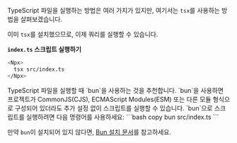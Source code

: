 


TypeScript 파일을 실행하는 방법은 여러 가지가 있지만, 여기서는 `tsx`를 사용하는 방법을 살펴보겠습니다.

이미 `tsx`를 설치했으므로, 이제 쿼리를 실행할 수 있습니다.

**`index.ts` 스크립트 실행하기**
```bash
<Npx>
  tsx src/index.ts
</Npx>
```

<Callout title='팁'>
  TypeScript 파일을 실행할 때 `bun`을 사용하는 것을 추천합니다. `bun`을 사용하면 프로젝트가 CommonJS(CJS), ECMAScript Modules(ESM) 또는 다른 모듈 형식으로 구성되어 있더라도 추가 설정 없이 스크립트를 실행할 수 있습니다. `bun`으로 스크립트를 실행하려면 다음 명령어를 사용하세요:
  ```bash copy
  bun src/index.ts
  ```

  만약 `bun`이 설치되어 있지 않다면, [Bun 설치 문서](https://bun.sh/docs/installation#installing)를 참고하세요.
</Callout>



